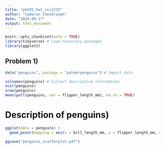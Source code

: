 ```yaml
---
title: "p8105_hw1_csc2233"
author: "Cameron Chesbrough"
date: "2024-09-17"
output: html_document
---
```


```r
knitr::opts_chunk$set(echo = TRUE)
library(tidyverse) # Load necessary packages
library(ggplot2)
```

## Problem 1)

```r
data("penguins", package = "palmerpenguins") # Import data

colnames(penguins) # Collect descriptive information
ncol(penguins)
nrow(penguins)
mean(pull(penguins, var = flipper_length_mm), na.rm = TRUE)

```

# Description of penguins)



```r
ggplot(data = penguins) +
  geom_point(mapping = aes(x = bill_length_mm, y = flipper_length_mm, colour = species))

ggsave("penguins_scatterplot.pdf")
```
